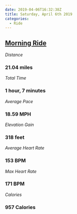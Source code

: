 ```yaml
---
date: 2019-04-06T16:32:38Z
title: Saturday, April 6th 2019
categories:
  - Ride
---
```

## [Morning Ride](https://www.strava.com/activities/2269827667)

_Distance_

### 21.04 miles

_Total Time_

### 1 hour, 7 minutes

_Average Pace_

### 18.59 MPH

_Elevation Gain_

### 318 feet

_Average Heart Rate_

### 153 BPM

_Max Heart Rate_

### 171 BPM

_Calories_

### 957 Calories